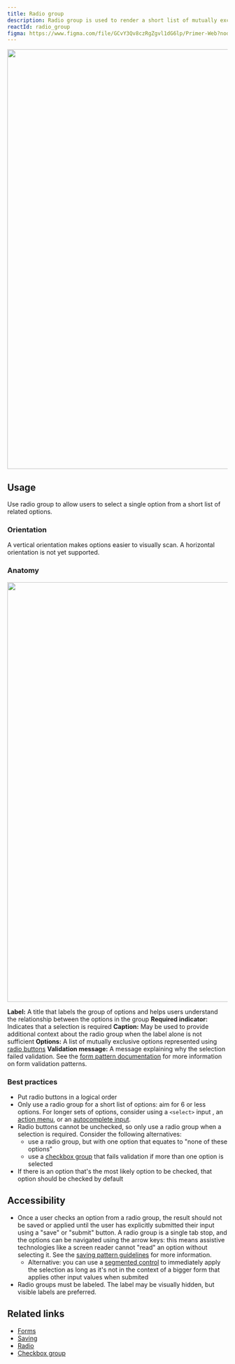 ```yaml
---
title: Radio group
description: Radio group is used to render a short list of mutually exclusive options.
reactId: radio_group
figma: https://www.figma.com/file/GCvY3Qv8czRgZgvl1dG6lp/Primer-Web?node-id=15341%3A47574
---
```



<img
  width="960"
  role="presentation"
  src="https://user-images.githubusercontent.com/2313998/224133512-4e6bd321-5ad4-4c5e-865e-9e7f6b444cbf.png"
/>

## Usage

Use radio group to allow users to select a single option from a short list of related options.

### Orientation

A vertical orientation makes options easier to visually scan. A horizontal orientation is not yet supported.

### Anatomy

<img
  width="960"
  role="presentation"
  src="https://user-images.githubusercontent.com/2313998/224133509-5df6e212-ca18-4950-87c8-7c90236ce29e.png"
/>

**Label:** A title that labels the group of options and helps users understand the relationship between the options in the group
**Required indicator:** Indicates that a selection is required
**Caption:** May be used to provide additional context about the radio group when the label alone is not sufficient
**Options:** A list of mutually exclusive options represented using [radio buttons](/components/radio)
**Validation message:** A message explaining why the selection failed validation. See the [form pattern documentation](../ui-patterns/forms#validation) for more information on form validation patterns.

### Best practices

- Put radio buttons in a logical order
- Only use a radio group for a short list of options: aim for 6 or less options. For longer sets of options, consider using a `<select>` input <!-- TODO: update "`<select>` input" with a link to the Select component doc once it's created -->, an [action menu](/components/action-menu), or an [autocomplete input](/components/autocomplete).
- Radio buttons cannot be unchecked, so only use a radio group when a selection is required. Consider the following alternatives:
  - use a radio group, but with one option that equates to "none of these options"
  - use a [checkbox group](/components/checkbox-group) that fails validation if more than one option is selected
- If there is an option that's the most likely option to be checked, that option should be checked by default

## Accessibility

- Once a user checks an option from a radio group, the result should not be saved or applied until the user has explicitly submitted their input using a "save" or "submit" button. A radio group is a single tab stop, and the options can be navigated using the arrow keys: this means assistive technologies like a screen reader cannot "read" an option without selecting it. See the [saving pattern guidelines](../ui-patterns/saving) for more information.
  - Alternative: you can use a [segmented control](/components/segmented-control) to immediately apply the selection as long as it's not in the context of a bigger form that applies other input values when submited
- Radio groups must be labeled. The label may be visually hidden, but visible labels are preferred.

## Related links

- [Forms](../ui-patterns/forms)
- [Saving](../ui-patterns/saving)
- [Radio](/components/radio)
- [Checkbox group](/components/checkbox-group)
